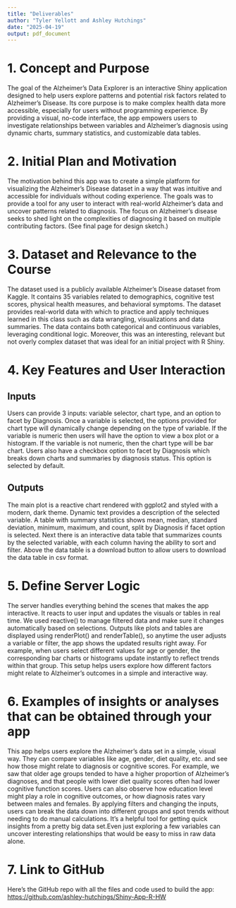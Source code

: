 ```yaml
---
title: "Deliverables"
author: "Tyler Yellott and Ashley Hutchings"
date: "2025-04-19"
output: pdf_document
---
```


# 1. Concept and Purpose

The goal of the Alzheimer's Data Explorer is an interactive Shiny application designed to help users explore patterns and potential risk factors related to Alzheimer's Disease. Its core purpose is to make complex health data more accessible, especially for users without programming experience. By providing a visual, no-code interface, the app empowers users to investigate relationships between variables and Alzheimer's diagnosis using dynamic charts, summary statistics, and customizable data tables.  

# 2. Initial Plan and Motivation

The motivation behind this app was to create a simple platform for visualizing the Alzheimer's Disease dataset in a way that was intuitive and accessible for individuals without coding experience. The goals was to provide a tool for any user to interact with real-world Alzheimer's data and uncover patterns related to diagnosis. The focus on Alzheimer’s disease seeks to shed light on the complexities of diagnosing it based on multiple contributing factors. 
(See final page for design sketch.) 

# 3. Dataset and Relevance to the Course

The dataset used is a publicly available Alzheimer’s Disease dataset from Kaggle. It contains 35 variables related to demographics, cognitive test scores, physical health measures, and behavioral symptoms. 
The dataset provides real-world data with which to practice and apply techniques learned in this class such as data wrangling, visualizations and data summaries. The data contains both categorical and continuous variables, leveraging conditional logic. Moreover, this was an interesting, relevant but not overly complex dataset that was ideal for an initial project with R Shiny.

# 4. Key Features and User Interaction
## Inputs
Users can provide 3 inputs: variable selector, chart type, and an option to facet by Diagnosis. Once a variable is selected, the options provided for chart type will dynamically change depending on the type of variable. If the variable is numeric then users will have the option to view a box plot or a histogram. If the variable is not numeric, then the chart type will be bar chart. Users also have a checkbox option to facet by Diagnosis which breaks down charts and summaries by diagnosis status. This option is selected by default. 

## Outputs
The main plot is a reactive chart rendered with ggplot2 and styled with a modern, dark theme. Dynamic text provides a description of the selected variable. A table with summary statistics shows mean, median, standard deviation, minimum, maximum, and count, split by Diagnosis if facet option is selected. Next there is an interactive data table that summarizes counts by the selected variable, with each column having the ability to sort and filter. Above the data table is a download button to allow users to download the data table in csv format. 

# 5. Define Server Logic

The server handles everything behind the scenes that makes the app interactive. It reacts to user input and updates the visuals or tables in real time. We used reactive() to manage filtered data and make sure it changes automatically based on selections. Outputs like plots and tables are displayed using renderPlot() and renderTable(), so anytime the user adjusts a variable or filter, the app shows the updated results right away. For example, when users select different values for age or gender, the corresponding bar charts or histograms update instantly to reflect trends within that group. This setup helps users explore how different factors might relate to Alzheimer’s outcomes in a simple and interactive way.

# 6. Examples of insights or analyses that can be obtained through your app

This app helps users explore the Alzheimer’s data set in a simple, visual way. They can compare variables like age, gender, diet quality, etc. and see how those might relate to diagnosis or cognitive scores.  For example, we saw that older age groups tended to have a higher proportion of Alzheimer’s diagnoses, and that people with lower diet quality scores often had lower cognitive function scores. Users can also observe how education level might play a role in cognitive outcomes, or how diagnosis rates vary between males and females. By applying filters and changing the inputs, users can break the data down into different groups and spot trends without needing to do manual calculations. It's a helpful tool for getting quick insights from a pretty big data set.Even just exploring a few variables can uncover interesting relationships that would be easy to miss in raw data alone.

# 7. Link to GitHub 

Here’s the GitHub repo with all the files and code used to build the app:  
[https://github.com/ashley-hutchings/Shiny-App-R-HW](https://github.com/ashley-hutchings/Shiny-App-R-HW)

```r

``` 